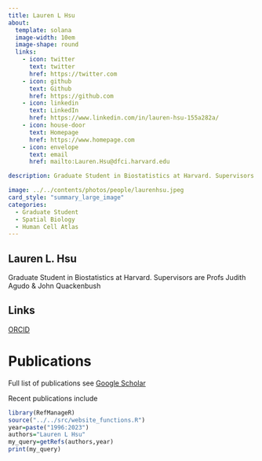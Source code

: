 ```yaml
---
title: Lauren L Hsu
about:
  template: solana
  image-width: 10em
  image-shape: round
  links:
    - icon: twitter
      text: twitter
      href: https://twitter.com
    - icon: github
      text: Github
      href: https://github.com
    - icon: linkedin
      text: LinkedIn
      href: https://www.linkedin.com/in/lauren-hsu-155a282a/ 
    - icon: house-door
      text: Homepage
      href: https://www.homepage.com 
    - icon: envelope
      text: email
      href: mailto:Lauren.Hsu@dfci.harvard.edu

description: Graduate Student in Biostatistics at Harvard. Supervisors are Profs Judith Agudo & John Quackenbush 

image: ../../contents/photos/people/laurenhsu.jpeg
card_style: "summary_large_image"
categories:
  - Graduate Student
  - Spatial Biology
  - Human Cell Atlas
---
```


## Lauren L. Hsu

Graduate Student in Biostatistics at Harvard. Supervisors are Profs Judith Agudo & John Quackenbush

## Links

[ORCID](https://orcid.org/..)

# Publications

Full list of publications see [Google Scholar](https://scholar.google.com/..)

Recent publications include

```r
library(RefManageR)
source("../../src/website_functions.R")
year=paste("1996:2023")
authors="Lauren L Hsu"
my_query=getRefs(authors,year)
print(my_query)
```
